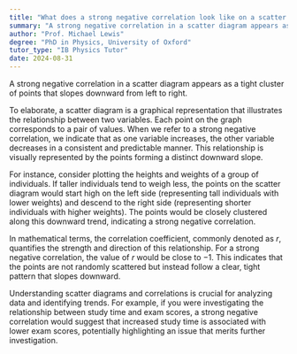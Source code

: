 ```yaml
---
title: "What does a strong negative correlation look like on a scatter diagram?"
summary: "A strong negative correlation in a scatter diagram appears as a tight cluster of points that slope downward from left to right, indicating an inverse relationship between the variables."
author: "Prof. Michael Lewis"
degree: "PhD in Physics, University of Oxford"
tutor_type: "IB Physics Tutor"
date: 2024-08-31
---
```


A strong negative correlation in a scatter diagram appears as a tight cluster of points that slopes downward from left to right.

To elaborate, a scatter diagram is a graphical representation that illustrates the relationship between two variables. Each point on the graph corresponds to a pair of values. When we refer to a strong negative correlation, we indicate that as one variable increases, the other variable decreases in a consistent and predictable manner. This relationship is visually represented by the points forming a distinct downward slope.

For instance, consider plotting the heights and weights of a group of individuals. If taller individuals tend to weigh less, the points on the scatter diagram would start high on the left side (representing tall individuals with lower weights) and descend to the right side (representing shorter individuals with higher weights). The points would be closely clustered along this downward trend, indicating a strong negative correlation.

In mathematical terms, the correlation coefficient, commonly denoted as $r$, quantifies the strength and direction of this relationship. For a strong negative correlation, the value of $r$ would be close to $-1$. This indicates that the points are not randomly scattered but instead follow a clear, tight pattern that slopes downward.

Understanding scatter diagrams and correlations is crucial for analyzing data and identifying trends. For example, if you were investigating the relationship between study time and exam scores, a strong negative correlation would suggest that increased study time is associated with lower exam scores, potentially highlighting an issue that merits further investigation.
    